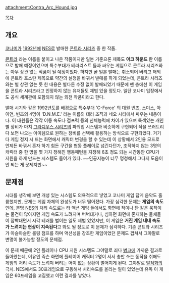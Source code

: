 attachment:Contra_Arc_Hound.jpg

[[목차]]

== 개요 ==
[[코나미]]가 [[1992년]]에 [[NES]]로 발매한 [[콘트라 시리즈]] 중 한 작품.

[[콘트라]] 라는 이름을 붙이고 나온 작품이지만 일본 기준으론 제목도 '''아크 하운드''' 란 이름으로 발매 예정이었으며 특수부대가 테러리스트 들과 싸우는 게임으로 콘트라 시리즈와는 아무 상관 없는 작품이 될 예정이었다. 하지만 곧 일본 발매는 취소되어 버리고 해외에 콘트라 포스란 제목으로 약간의 설정을 바꿔서 발매를 하게 되었는데, 콘트라 시리즈와는 별 상관 없는 듯 한 내용은 별다른 수정 없이 발매되었기 때문에 팬 층에선 이 게임을 콘트라 시리즈라고 인정하지 않는 유저들도 제법 있을 정도다. 일단 코나미 입장에서도 공식 세계관에 포함되지 않는 외전 작품이라고 한다.

발매 시기와 같은 1992년도를 배경으로 특수부대 'C-Force' 의 대원 번즈, 스미스, 아이언, 빈즈의 4명이 'D.N.M.E.' 라는 이름의 테러 조직과 네오 시티에서 싸우는 내용이다. 이 대원들은 각각 이동 속도나 점프력 등의 신체능력에 차이가 있으며 특색있는 개인별 장비가 마치 [[그라디우스 시리즈]]의 파워업 시스템과 비슷하게 구현되어 적을 쓰러트리다 보면 나오는 아이템으로 원하는 장비를 선택해 활용하는 방식으로 구현되었다. 거기다 게임 정지 시 뜨는 화면에서 캐릭터 변경을 할 수 있는데 이 상황에서 2인용 모드로 언제든 바꿔서 혼자 하기 힘든 구간을 협동 플레이로 넘긴다던가, 조작하지 않는 3명의 캐릭터 중 한 명을 몇 가지 정해진 행동패턴을 지정해 6초 정도 되는 시간동안 CPU가 지원을 하게 만드는 시스템도 들어가 있다. ~~인공지능이 너무 멍청해서 그다지 도움이 안 되는 게 문제지만~~

== 문제점 ==
시대를 생각해 보면 개성 있는 시스템도 의욕적으로 넣었고 코나미 게임 답게 음악도 훌륭했지만, 문제는 게임 자체의 완성도가 너무 떨어졌다. 가장 심각한 문제는 '''게임의 속도''' 인데, 분명 [[NES]]의 처리 속도로는 타 액션 게임 들에서도 화면에 적이나 탄 같은 움직이는 물건이 많아지면 게임 속도가 느려지며 버벅대거나, 심하면 화면에 존재하는 물체들이 깜빡대면서 시각 테러를 벌이는 일도 제법 있었지만, 이 게임은 '''거진 게임 내내 속도가 느려지는 현상이 지속된다'''고 봐도 될 정도로 이 문제가 심각하다. 기존 콘트라 시리즈가 아슬아슬한 롤링 점프를 하며 액션성을 강조한 게임이었던 문제도 겹쳐서 그야말로 변명이 불가능할 정도의 문제점.

이 문제 때문에 2인 플레이나 CPU 지원 시스템도 그야말로 죄다 [[병크]]에 가까운 결과로 돌아왔는데, 이유인 즉슨 화면에 플레이어 캐릭터 2명이 서서 총만 쏘는 동작을 취해도 게임의 처리 속도가 느려져 버리는 어이 없는 상황이 벌어지게 된다. 그야말로 [[발적화]]의 극치. NES에서도 30프레임으로 구동해서 처리속도를 올리는 일이 있었는데 유독 이 게임은 60프레임을 고집했고 이런 결과를 낳았다.

